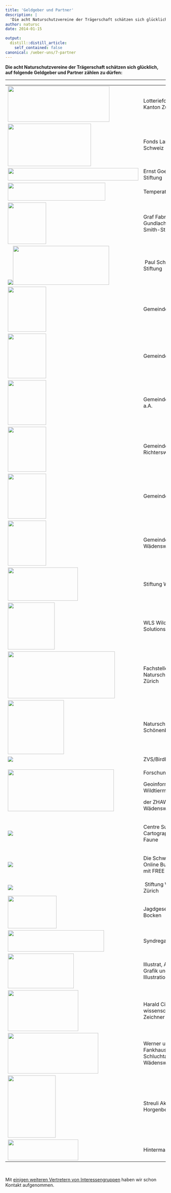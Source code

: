 ```yaml
---
title: 'Geldgeber und Partner'
description: |
  'Die acht Naturschutzvereine der Trägerschaft schätzen sich glücklich, auf folgende Geldgeber und Partner zählen zu können: Fonds Landschaft Schweiz, Stiftung Wieselnetz, Fachstelle Naturschutz Kanton Zürich, ZVS/Birdlife-Zürich, Forschungsgruppe Geoinformatik der ZHAW Wädenswil, Forschungsgruppe Wildtiermanagement der ZHAW Wädenswil... Folgend vollständig aufgelistet: '
author: natursc
date: 2014-01-15

output:
  distill::distill_article:
    self_contained: false
canonical: /ueber-uns/7-partner
---
```




**Die acht Naturschutzvereine der Trägerschaft schätzen sich glücklich,
auf folgende Geldgeber und Partner zählen zu dürfen: **

------------------------------------------------------------------------

<table data-border="0" data-cellpadding="10">
<colgroup>
<col style="width: 50%" />
<col style="width: 50%" />
</colgroup>
<tbody>
<tr class="odd" data-valign="middle">
<td><a href="http://www.lotteriefonds.zh.ch/"><img src="images/bilder/logos/LogoLotteriefonds-frabig.jpg" width="319" height="112" /></a></td>
<td>Lotteriefonds Kanton Zürich</td>
</tr>
<tr class="even" data-valign="middle">
<td><a href="http://www.fls-fsp.ch/"><img src="images/bilder/logos/fls.jpg" width="261" height="133" /></a></td>
<td>Fonds Landschaft Schweiz</td>
</tr>
<tr class="odd" data-valign="middle">
<td><a href="http://www.ernst-goehner-stiftung.ch/index.php/de"><img src="images/bilder/logos/2480x236_logo_egs_schriftzug_schwarz.jpg" width="410" height="39" /></a></td>
<td>Ernst Goehner Stiftung</td>
</tr>
<tr class="even" data-valign="middle">
<td><a href="http://temperatio.ch/"><img src="images/bilder/logos/temperatio.jpg" width="306" height="56" /></a></td>
<td>Temperatio Stiftung</td>
</tr>
<tr class="odd" data-valign="middle">
<td><img src="images/bilder/logos/Logo_gundlach.JPG" width="120" height="130" /></td>
<td>Graf Fabrice, von Gundlach und Payne Smith-Stiftung</td>
</tr>
<tr class="even" data-valign="middle">
<td><img src="images/bilder/logos/" /><a href="http://www.paul-schiller-stiftung.ch/"><img src="images/bilder/logos/Paul_Schiller_StiftungLogo.jpg" width="302" height="122" /></a></td>
<td> Paul Schiller Stiftung</td>
</tr>
<tr class="odd" data-valign="middle">
<td><a href="http://www.horgen.ch"><img src="images/bilder/logos/horgen.png" width="120" height="141" /></a></td>
<td>Gemeinde Horgen</td>
</tr>
<tr class="even" data-valign="middle">
<td><a href="http://www.kilchberg.ch/"><img src="images/bilder/logos/kilchberg.png" width="120" height="140" /></a></td>
<td>Gemeinde Kilchberg</td>
</tr>
<tr class="odd" data-valign="middle">
<td><a href="http://www.langnauamalbis.ch/"><img src="images/bilder/logos/langnau_am_albis.png" width="120" height="140" /></a></td>
<td>Gemeinde Langnau a.A.</td>
</tr>
<tr class="even" data-valign="middle">
<td><a href="http://www.richterswil.ch"><img src="images/bilder/logos/richterswil.png" width="120" height="141" /></a></td>
<td>Gemeinde Richterswil</td>
</tr>
<tr class="odd" data-valign="middle">
<td><a href="http://www.thalwil.ch"><img src="images/bilder/logos/thalwil.png" width="120" height="141" /></a></td>
<td>Gemeinde Thalwil</td>
</tr>
<tr class="even" data-valign="middle">
<td><a href="http://www.waedenswil.ch"><img src="images/bilder/logos/waedenswil.png" width="120" height="141" /></a></td>
<td>Gemeinde Wädenswil</td>
</tr>
<tr class="odd" data-valign="middle">
<td><a href="http://www.wieselnetz.ch/"><img src="images/bilder/logos/wieselnetz.jpg" width="220" height="104" /></a></td>
<td>Stiftung Wieselnetz</td>
</tr>
<tr class="even" data-valign="middle">
<td><a href="http://www.wls.ch/"><img src="images/bilder/logos/wls.gif" width="147" height="147" /></a></td>
<td>WLS WildLife Solutions</td>
</tr>
<tr class="odd" data-valign="middle">
<td><a href="https://aln.zh.ch/internet/baudirektion/aln/de/naturschutz.html"><img src="images/bilder/logos/LogoALN.jpg" width="336" height="147" /></a></td>
<td>Fachstelle Naturschutz Kanton Zürich</td>
</tr>
<tr class="even" data-valign="middle">
<td><a href="http://www.nv-schoenenberg.ch/"><img src="images/bilder/logos/nsv_schoenenberg.png" width="176" height="169" /></a></td>
<td>Naturschutzverein Schönenberg</td>
</tr>
<tr class="odd" data-valign="middle">
<td><a href="https://www.birdlife-zuerich.ch/home/"><img src="images/Logo/LOGO_BirdLife_NEU__farbe_cmyk__mittel_280pixel.jpg" /></a></td>
<td>ZVS/Birdlife-Zürich</td>
</tr>
<tr class="even" data-valign="middle">
<td><a href="http://www.lsfm.zhaw.ch/de/science/institute-zentren/iunr-integrativeoekologie/geoinformatik.html"><img src="images/bilder/logos/zhaw_lsfm.jpg" width="333" height="131" /></a></td>
<td><p>Forschungsgruppen</p>
<p>Geoinformatik und Wildtiermanagement</p>
<p>der ZHAW Wädenswil</p></td>
</tr>
<tr class="odd" data-valign="middle">
<td><a href="http://www.cscf.ch/"><img src="images/Logo/logo-cscf-infofauna_sans-bordurered.jpg" /></a></td>
<td><p>Centre Suisse de Cartographie de la Faune</p></td>
</tr>
<tr class="even" data-valign="middle">
<td><a href="http://www.cashctrl.com/de/"><img src="images/Logo/CashCtrl_Logo_height_50px.png" /></a></td>
<td><p>Die Schweizer Online Buchhaltung<br />
mit FREE Version.</p></td>
</tr>
<tr class="odd" data-valign="middle">
<td><a href="https://wildnispark.ch/"><img src="images/Logo/Wz_logo_dgruen575_cmyk_280pixel.jpg" /></a></td>
<td> Stiftung Wildnispark Zürich</td>
</tr>
<tr class="even" data-valign="middle">
<td><img src="images/bilder/logos/bocken.jpg" width="153" height="102" /></td>
<td>Jagdgesellschaft Bocken</td>
</tr>
<tr class="odd" data-valign="middle">
<td><a href="http://www.syndrega.ch/"><img src="images/bilder/logos/syndrega_gmbh.jpg" width="302" height="67" /></a></td>
<td>Syndrega GmbH</td>
</tr>
<tr class="even" data-valign="middle">
<td><a href="http://www.illustrat.ch/"><img src="images/bilder/logos/illustrat.png" width="207" height="109" /></a></td>
<td>Illustrat, Atelier für Grafik und Illustration</td>
</tr>
<tr class="odd" data-valign="middle">
<td><img src="images/bilder/logos/cigler_2.jpg" width="221" height="128" /></td>
<td>Harald Cigler, wissenschaftlicher Zeichner</td>
</tr>
<tr class="even" data-valign="middle">
<td><a href="http://www.schluchtalhof.ch"><img src="images/bilder/logos/Schluchtalhof_Schriftbild_snipe.JPG" width="284" height="127" /></a></td>
<td>Werner und Karin Fankhauser, Schluchtalhof Wädenswil</td>
</tr>
<tr class="odd" data-valign="middle">
<td><a href="https://www.stallstreuli.ch/"><img src="images/bilder/logos/Logo_Streuli_cmyk_1200px.jpg" width="150" height="195" /></a></td>
<td>Streuli Aktivstall, Horgenberg</td>
</tr>
<tr class="even" data-valign="middle">
<td><a href="http://www.hintermannweber.ch"><img src="images/bilder/logos/hintermann_weber.jpg" width="221" height="65" /></a></td>
<td>Hintermann Weber</td>
</tr>
</tbody>
</table>

 

Mit [einigen weiteren Vertretern von
Interessengruppen](ueber-uns/23-organigramm) haben wir schon Kontakt
aufgenommen.

<!--http://wieselundco.ch/ueber-uns/7-partner-->
